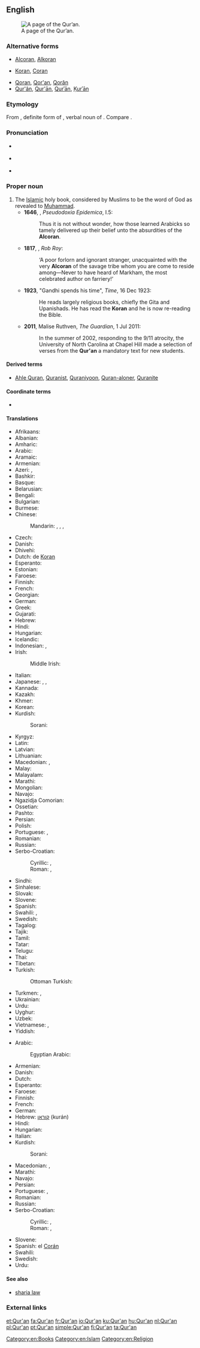 ==English==
[[Image:AndalusQuran.JPG|thumb|right|A page of the Qur’an.]]

===Alternative forms===
* {{qualifier|obsolete}} [[Alcoran]], [[Alkoran]]
* {{qualifier|dated}} [[Koran]], [[Coran]]
* [[Qoran]], [[Qor'an]], [[Qorân]]
* [[Qur'ân]], [[Qur'ān]], [[Qurʾān]], [[Ḳurʾān]]

===Etymology===
From {{etyl|ar|en}} {{term|القُرْآن|tr=al-qurʾān|lang=ar}}, definite form of {{term|قُرْآن||tr=qurʾān|act of reciting|lang=ar}}, verbal noun of {{term|قَرَأَ||tr=qaraʾa|to recite; to read (aloud)|lang=ar}}. Compare {{etyl|syc|-}} {{term|ܩܪܝܢܐ||tr=qeryānā|reading; scripture|lang=syc|sc=Syrc}}.

===Pronunciation===
* {{a|UK}} {{IPA|/kəˈɹɑːn/}}
* {{a|US}} {{IPA|/kəˈɹɑn/|/kəˈɹæn/|/koʊˈɹæn/|/kɔˈɹɑn/}}
* {{rhymes|ɑn}}

===Proper noun===
{{head|en|proper noun|plural|Qur'ans}}

# The [[Islamic]] holy book, considered by Muslims to be the word of God as revealed to [[Muhammad]].
#* '''1646''', {{w|Thomas Browne}}, ''Pseudodoxia Epidemica'', I.5:
#*: Thus it is not without wonder, how those learned Arabicks so tamely delivered up their belief unto the absurdities of the '''Alcoran'''.
#* '''1817''', {{w|Walter Scott}}, ''Rob Roy'':
#*: ‘A poor forlorn and ignorant stranger, unacquainted with the very '''Alcoran''' of the savage tribe whom you are come to reside among—Never to have heard of Markham, the most celebrated author on farriery!’
#* '''1923''', "Gandhi spends his time", ''Time'', 16 Dec 1923:
#*: He reads largely religious books, chiefly the Gita and Upanishads. He has read the '''Koran''' and he is now re-reading the Bible.
#* '''2011''', Malise Ruthven, ''The Guardian'', 1 Jul 2011:
#*: In the summer of 2002, responding to the 9/11 atrocity, the University of North Carolina at Chapel Hill made a selection of verses from the '''Qur'an''' a mandatory text for new students.

====Derived terms====
* [[Ahle Quran]], [[Quranist]], [[Quraniyoon]], [[Quran-aloner]], [[Quranite]]

====Coordinate terms====
* {{list:religious texts/en}}

====Translations====
{{trans-top|the Islamic holy book}}
* Afrikaans: {{t-|af|Koran}}
* Albanian: {{t-|sq|Kur'ani}}
* Amharic: {{t-|am|ቁርአን|sc=Ethi}}
* Arabic: {{t+|ar|القرآن|m|tr=al-qurʾān}}
* Aramaic: {{tø|arc|ܩܘܪܐܢ|tr=qurʔan|sc=Hebr}}
* Armenian: {{t-|hy|Ղուրան|tr=Ġuran}}
* Azeri: {{t-|az|Qur’an}}, {{t-|az|Гур’ан|sc=Cyrl}}
* Bashkir: {{tø|ba|Ҡөръән|tr=Qör'än|sc=Cyrl}}
* Basque: {{t-|eu|Koran}}
* Belarusian: {{t-|be|Каран|m|tr=Karán}}
* Bengali: {{t-|bn|কুরআন|tr=kur'ān|sc=Beng}}
* Bulgarian: {{t-|bg|Коран|m|tr=Korán}}
* Burmese: {{t-|my|ကိုရမ်ကျမ်း|tr=korankyan:|sc=Mymr}}
* Chinese:
*: Mandarin: {{t-|cmn|古蘭經|sc=Hani}}, {{t-|cmn|古兰经|tr=gǔlán-jīng|sc=Hani}}, {{t|cmn|可蘭經|sc=Hani}}, {{t|cmn|可兰经|tr=kělán-jīng|sc=Hani}}
* Czech: {{t-|cs|Korán|m}}
* Danish: {{t-|da|Koranen|c}}
* Dhivehi: {{t-|dv|ކީރިތި ޤުރުއާން|sc=Thaa}}
* Dutch: de [[Koran]] {{m}}
* Esperanto: {{t-|eo|Korano}}
* Estonian: {{t+|et|Koraan}}
* Faroese: {{t-|fo|Koranin|f}}
* Finnish: {{t+|fi|Koraani}}
* French: {{t+|fr|Coran|m|alt=le Coran}}
* Georgian: {{t-|ka|ყურანი|tr=qʼurani|sc=Geor}}
* German: {{t+|de|Koran|m}}
* Greek: {{t-|el|Κοράνιο|m|tr=Koránio}}
* Gujarati: {{t-|gu|કુરાન|tr=kurān|sc=Gujr}}
* Hebrew: {{t-|he|קוראן|m|tr=ha-kurán|alt=הקוראן}}
* Hindi: {{t-|hi|क़ुरान|m|tr=qurān}}
* Hungarian: {{t+|hu|Korán}}
* Icelandic: {{t-|is|Kóran}}
* Indonesian: {{t-|id|Al-Qur'an}}, {{t-|id|Al Qur'an}}
* Irish:
*: Middle Irish: {{tø|mga|Acurón|m}}
* Italian: {{t-|it|corano|m}}
* Japanese: {{t-|ja|クルアーン|tr=kuruān}}, {{t-|ja|コラーン|tr=korān}}, {{t-|ja|コーラン|tr=kōran}}
* Kannada: {{t-|kn|ಖುರಾನ್|tr=khurān|sc=Knda}}
* Kazakh: {{t-|kk|Құран|tr=Quran|sc=Cyrl}}
* Khmer: {{t-|km|កូរ៉ាន|tr=kooraan|sc=Khmr}}
* Korean: {{t+|ko|꾸란|tr=kkuran|sc=Hang}}
* Kurdish:
*: Sorani: {{t-|ku|قرعان|tr=Qur'an|sc=ku-Arab}}
{{trans-mid}}
* Kyrgyz: {{t-|ky|Куран|tr=Kurán|sc=Cyrl}}
* Latin: {{t-|la|Alcoranus|m}}
* Latvian: {{t+|lv|Korāns|m}}
* Lithuanian: {{t-|lt|Koranas|m}}
* Macedonian: {{t-|mk|Куран|m|tr=Kúran}}, {{t-|mk|Коран|m|tr=Kòran}}
* Malay: {{t-|ms|Al-Quran}}
* Malayalam: {{t-|ml|ഖുര്‍ആന്‍|tr=khur'ān|sc=Mlym}}
* Marathi: {{t-|mr|कुराण|tr=kurāṇ|sc=Deva}}
* Mongolian: {{t-|mn|Коран|tr=Korán|sc=Cyrl}}
* Navajo: {{tø|nv|Kʼowʼan}}
* Ngazidja Comorian: {{tø|zdj|Kur'ani}}
* Ossetian: {{tø|os|Хъуыран|sc=Cyrl}}
* Pashto: {{t-|ps|قرآن|tr=Qur’ān|sc=ps-Arab}}
* Persian: {{t+|fa|قرآن|tr=Qor'ân}}
* Polish: {{t+|pl|Koran|m}}
* Portuguese: {{t+|pt|Corão|m}}, {{t+|pt|Alcorão|m}}
* Romanian: {{t-|ro|Coranul|m}}
* Russian: {{t+|ru|Коран|m|tr=Korán}}
* Serbo-Croatian:
*: Cyrillic: {{t-|sh|Куран|m|sc=Cyrl}}, {{t-|sh|Кур’ан|m|sc=Cyrl}}
*: Roman: {{t-|sh|Kùrān|m}}, {{t-|sh|Kur'an|m}}
* Sindhi: {{t-|sd|قرآن|sc=sd-Arab}}
* Sinhalese: {{t-|si|කුරාන්|sc=Sinh}}
* Slovak: {{t-|sk|Korán|m}}
* Slovene: {{t+|sl|Koran|m}}
* Spanish: {{t+|es|Corán|m|alt=el Corán}}
* Swahili: {{t+|sw|Kurhan}},  {{t+|sw|msahafu}}
* Swedish: {{t-|sv|koranen}}
* Tagalog: {{t-|tl|Qur'an}}
* Tajik: {{t-|tg|Қуръон|tr=Qur'on|sc=Cyrl}}
* Tamil: {{t-|ta|திருக்குர்ஆன்|tr=tirukkur'āṉ|sc=Taml}}
* Tatar: {{t-|tt|Көръән|tr=Qör’än|sc=Cyrl}}
* Telugu: {{t-|te|ఖోరాన్|tr=khōrān|sc=Telu}}
* Thai: {{t-|th|กุรอานแห่ง|tr=gù-raan hàeng}}
* Tibetan: {{t-|bo|ཁུ་རན་གསུང་རབ|alt=ཁུ་རན་གསུང་རབ།|sc=Tibt|tr=khu ran gsung rab}}
* Turkish: {{t+|tr|Kur'ân}}
*: Ottoman Turkish: {{t|ota|قرآن|tr=Kur'ân|sc=ota-Arab}}
* Turkmen: {{t-|tk|Gurhan}}, {{t-|tk|Гурхан|sc=Cyrl}}
* Ukrainian: {{t-|uk|Коран|m|tr=Korán}}
* Urdu: {{t-|ur|قرآن|m|tr=qur’ān}}
* Uyghur: {{t-|ug|قۇرئان|sc=ug-Arab}}
* Uzbek: {{t-|uz|Qurʼon}}
* Vietnamese: {{t-|vi|kinh Qur’an}}, {{t-|vi|kinh Koran}}
* Yiddish: {{t-|yi|קאראן|sc=Hebr}}
{{trans-bottom}}

{{trans-top|A copy of the Qur'an}}
* Arabic: {{t+|ar|القرآن|m|tr=al-qurʾān}}
*: Egyptian Arabic: {{tø|arz|القرآن|m|tr=el-qurʾān|sc=Arab}}
* Armenian: {{t-|hy|Ղուրան|tr=Ġuran}}
* Danish: {{t-|da|Koran|c}}
* Dutch: {{t+|nl|koran|m}}
* Esperanto: {{t-|eo|Korano}}
* Faroese: {{t-|fo|koran|f}}
* Finnish: {{t+|fi|Koraani}}
* French: {{t+|fr|coran|m}}
* German: {{t+|de|Koran|m}}
* Hebrew: [[קוראן]] (kurán)
* Hindi: {{t-|hi|क़ुरान|tr=qurān}}
* Hungarian: {{t+|hu|Korán}}
* Italian: {{t-|it|corano|m}}
* Kurdish:
*: Sorani: {{t|ku|sc=ku-Arab|قرعان}}
{{trans-mid}}
* Macedonian: {{t-|mk|Куран|m|tr=Kúran}}, {{t-|mk|Коран|m|tr=Kòran}}
* Marathi: {{t-|mr|कुराण|n|tr=kurāṇa|sc=Deva}}
* Navajo: {{tø|nv|Kʼowʼan}}
* Persian: {{t+|fa|قرآن|tr=Qor'ân}}
* Portuguese: {{t+|pt|Alcorão|m}}, {{t+|pt|Corão|m}}
* Romanian: {{t+|ro|Coran}}
* Russian: {{t+|ru|Коран|m|tr=Korán}}
* Serbo-Croatian:
*: Cyrillic: {{t-|sh|Куран|m|sc=Cyrl}}, {{t-|sh|Кур’ан|m|sc=Cyrl}}
*: Roman: {{t-|sh|Kùrān|m}}, {{t-|sh|Kur'an|m}}
* Slovene: {{t+|sl|Koran|m}}
* Spanish: el [[Corán]] {{m}}
* Swahili: {{t+|sw|Kurhan}}
* Swedish: {{t-|sv|koran|c}}
* Urdu: {{t|ur|قرآن|tr=qur’ān}}
{{trans-bottom}}

====See also====
* [[sharia law]]

===External links===
{{projectlinks
|wikipedia
|Wikiquote
|Wikisource
}}

[[Category:en:Books]]
[[Category:en:Islam]]
[[Category:en:Religion]]

[[et:Qur'an]]
[[fa:Qur'an]]
[[fr:Qur'an]]
[[io:Qur'an]]
[[ku:Qur'an]]
[[hu:Qur'an]]
[[nl:Qur'an]]
[[pl:Qur'an]]
[[pt:Qur'an]]
[[simple:Qur'an]]
[[fi:Qur'an]]
[[ta:Qur'an]]
